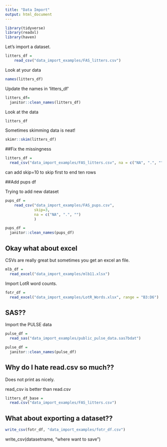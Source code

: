 ```yaml
---
title: "Data Import"
output: html_document
---
```


```r
library(tidyverse)
library(readxl)
library(haven)
```

Let's import a dataset.

```r
litters_df =
    read_csv("data_import_examples/FAS_litters.csv")
```

Look at your data

```r
names(litters_df)
```

Update the names in 'litters_df'

```r
litters_df=
  janitor::clean_names(litters_df)
```

Look at the data

```r
litters_df
```

Sometimes skimming data is neat!

```r
skimr::skim(litters_df)
```

##Fix the missingness

```r
litters_df =
  read_csv("data_import_examples/FAS_litters.csv", na = c("NA", ".", ""))
```

can add skip=10 to skip first to end ten rows

##Add pups df

Trying to add new dataset

```r
pups_df =
    read_csv("data_import_examples/FAS_pups.csv",
             skip=3,
             na = c("NA", ".", "")
             )

pups_df = 
  janitor::clean_names(pups_df)
```

## Okay what about excel

CSVs are really great but sometimes you get an excel an file.

```r
mlb_df =
  read_excel("data_import_examples/mlb11.xlsx")
```

Import LotR word counts.

```r
fotr_df = 
  read_excel("data_import_examples/LotR_Words.xlsx", range = "B3:D6")
```

## SAS??

Import the PULSE data

```r
pulse_df = 
  read_sas("data_import_examples/public_pulse_data.sas7bdat")

pulse_df = 
  janitor::clean_names(pulse_df)
```

## Why do I hate read.csv so much??

Does not print as nicely.

read_csv is better than read.csv

```r
litters_df_base =
  read.csv("data_import_examples/FAS_litters.csv")
```

## What about exporting a dataset??

```r
write_csv(fotr_df, "data_import_examples/fotr_df.csv")
```
write_csv(datasetname, "where want to save")





